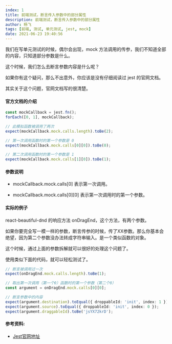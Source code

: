 ```yaml
---
index: 1
title: 前端测试，断言传入参数中的部分属性
description: 前端测试，断言传入参数中的部分属性
author: 杨飞
tags: [前端, 测试, 单元测试, jest, mock]
date: 2021-06-23 19:40:56
---
```


我们在写单元测试的时候，偶尔会出现，mock 方法调用的传参，我们不知道全部的内容，只知道部分参数是什么。

这个时候，我们怎么去断言参数内容是什么呢？


如果你有这个疑问，那么不出意外，你应该是没有仔细阅读过 jest 的官网文档。

其实关于这个问题，官网文档写的很清楚。

#### 官方文档的介绍

```typescript
const mockCallback = jest.fn();
forEach([0, 1], mockCallback);

// 此模拟函数被调用了两次
expect(mockCallback.mock.calls.length).toBe(2);

// 第一次调用函数时的第一个参数是 0
expect(mockCallback.mock.calls[0][0]).toBe(0);

// 第二次调用函数时的第一个参数是 1
expect(mockCallback.mock.calls[1][0]).toBe(1);
```

#### 参数说明

- mockCallback.mock.calls[0]     表示第一次调用。

- mockCallback.mock.calls[0][0]  表示第一次调用时的第一个参数。


#### 实际的例子

react-beautiful-dnd 的响应方法 onDragEnd，这个方法，有两个参数。

如果你要完全写一模一样的参数，断言传参的时候，传了XX参数。那么你基本会绝望，因为第二个参数没办法转成字符串输入。是一个类似函数的对象。

这个时候，通过上面的参数拆解就可以很好的处理这个问题了。

使用类似下面的代码，就可以轻松测试了。

```typescript
// 断言被调用过一次
expect(onDragEnd.mock.calls.length).toBe(1);

// 取出第一次调用（第一个0）函数时的第一个参数（第二个0）
const argument = onDragEnd.mock.calls[0][0];

// 断言参数中的内容
expect(argument.destination).toEqual({ droppableId: 'init', index: 1 });
expect(argument.source).toEqual({ droppableId: 'init', index: 0 });
expect(argument.draggableId).toBe('jsYX72krD');
```


#### 参考资料:

- [Jest官网地址](https://deltice.github.io/jest/docs/zh-Hans/mock-functions.html)
